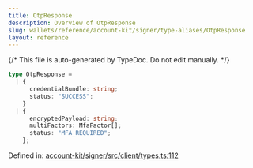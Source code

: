 ```yaml
---
title: OtpResponse
description: Overview of OtpResponse
slug: wallets/reference/account-kit/signer/type-aliases/OtpResponse
layout: reference
---
```


{/* This file is auto-generated by TypeDoc. Do not edit manually. */}

```ts
type OtpResponse =
  | {
      credentialBundle: string;
      status: "SUCCESS";
    }
  | {
      encryptedPayload: string;
      multiFactors: MfaFactor[];
      status: "MFA_REQUIRED";
    };
```

Defined in: [account-kit/signer/src/client/types.ts:112](https://github.com/alchemyplatform/aa-sdk/blob/0cc60e9f694c242d91befdaa2f26cdec3ee389c5/account-kit/signer/src/client/types.ts#L112)
